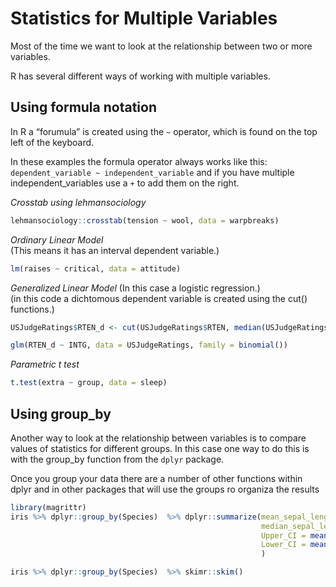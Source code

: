# Statistics for Multiple Variables

Most of the time we want to look at the relationship between two or more variables.

R has several different ways of working with multiple variables. 

## Using formula notation

In R a "forumula" is created using the `~`  operator, which is found on the top left of the keyboard. 

In these examples the formula operator always works like this:
`dependent_variable ~ independent_variable` 
and if you have multiple independent_variables use a `+` to add them on the right.

*Crosstab using lehmansociology*
```r
lehmansociology::crosstab(tension ~ wool, data = warpbreaks)
```

*Ordinary Linear Model*  
(This means it has an interval dependent variable.)

```r
lm(raises ~ critical, data = attitude)
```

*Generalized Linear Model*
(In this case a logistic regression.)  
(in this code a dichtomous dependent variable is created using the cut() functions.)  

```r
USJudgeRatings$RTEN_d <- cut(USJudgeRatings$RTEN, median(USJudgeRatings$RTEN))

glm(RTEN_d ~ INTG, data = USJudgeRatings, family = binomial())
```

*Parametric t test*
```r
t.test(extra ~ group, data = sleep)
```



## Using group_by 

Another way to look at the relationship between variables is to compare values of statistics for different groups.  In this case
one way to do this is with the group_by function from the `dplyr` package. 

Once you group your data there are a number of other functions within dplyr and in other packages that will use the groups
ro organiza the results

```r
library(magrittr)
iris %>% dplyr::group_by(Species)  %>% dplyr::summarize(mean_sepal_length = mean(Sepal.Length),
                                                        median_sepal_legth = median(Sepal.Length),
                                                        Upper_CI = mean(Sepal.Length) + 1.96*sd(Sepal.Length),
                                                        Lower_CI = mean(Sepal.Length) - 1.96*sd(Sepal.Length)
                                                        )
```

```r
iris %>% dplyr::group_by(Species)  %>% skimr::skim()
```



